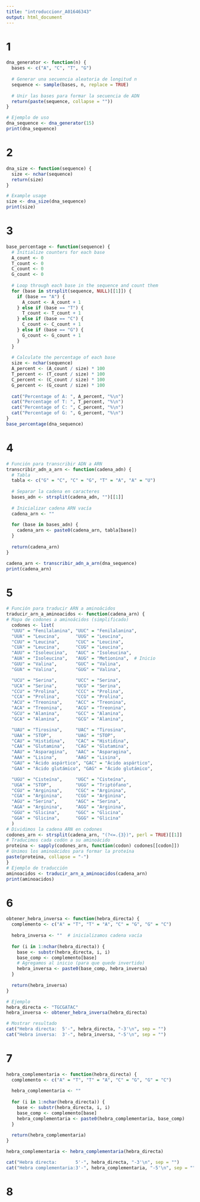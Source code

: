 ```yaml
---
title: "introduccionr_A01646343"
output: html_document
---
```


# 1
```r
dna_generator <- function(n) {
  bases <- c("A", "C", "T", "G")
  
  # Generar una secuencia aleatoria de longitud n
  sequence <- sample(bases, n, replace = TRUE)
  
  # Unir las bases para formar la secuencia de ADN
  return(paste(sequence, collapse = ""))
}

# Ejemplo de uso
dna_sequence <- dna_generator(15)
print(dna_sequence)

```

# 2
```r
dna_size <- function(sequence) {
  size <- nchar(sequence)
  return(size)
}

# Example usage
size <- dna_size(dna_sequence)
print(size)

```

# 3 
```r
base_percentage <- function(sequence) {
  # Initialize counters for each base
  A_count <- 0
  T_count <- 0
  C_count <- 0
  G_count <- 0
  
  # Loop through each base in the sequence and count them
  for (base in strsplit(sequence, NULL)[[1]]) {
    if (base == "A") {
      A_count <- A_count + 1
    } else if (base == "T") {
      T_count <- T_count + 1
    } else if (base == "C") {
      C_count <- C_count + 1
    } else if (base == "G") {
      G_count <- G_count + 1
    }
  }
  
  # Calculate the percentage of each base
  size <- nchar(sequence)
  A_percent <- (A_count / size) * 100
  T_percent <- (T_count / size) * 100
  C_percent <- (C_count / size) * 100
  G_percent <- (G_count / size) * 100
  
  cat("Percentage of A: ", A_percent, "%\n")
  cat("Percentage of T: ", T_percent, "%\n")
  cat("Percentage of C: ", C_percent, "%\n")
  cat("Percentage of G: ", G_percent, "%\n")
}
base_percentage(dna_sequence)

```
# 4
```r
# Función para transcribir ADN a ARN
transcribir_adn_a_arn <- function(cadena_adn) {
  # Tabla
  tabla <- c("G" = "C", "C" = "G", "T" = "A", "A" = "U")
  
  # Separar la cadena en caracteres
  bases_adn <- strsplit(cadena_adn, "")[[1]]
  
  # Inicializar cadena ARN vacía
  cadena_arn <- ""
  
  for (base in bases_adn) {
    cadena_arn <- paste0(cadena_arn, tabla[base])
  }
  
  return(cadena_arn)
}

cadena_arn <- transcribir_adn_a_arn(dna_sequence)
print(cadena_arn)
```
# 5
```r
# Función para traducir ARN a aminoácidos
traducir_arn_a_aminoacidos <- function(cadena_arn) {
# Mapa de codones a aminoácidos (simplificado)
  codones <- list(
  "UUU" = "Fenilalanina", "UUC" = "Fenilalanina",
  "UUA" = "Leucina",      "UUG" = "Leucina",
  "CUU" = "Leucina",      "CUC" = "Leucina",
  "CUA" = "Leucina",      "CUG" = "Leucina",
  "AUU" = "Isoleucina",   "AUC" = "Isoleucina",
  "AUA" = "Isoleucina",   "AUG" = "Metionina",  # Inicio
  "GUU" = "Valina",       "GUC" = "Valina",
  "GUA" = "Valina",       "GUG" = "Valina",

  "UCU" = "Serina",       "UCC" = "Serina",
  "UCA" = "Serina",       "UCG" = "Serina",
  "CCU" = "Prolina",      "CCC" = "Prolina",
  "CCA" = "Prolina",      "CCG" = "Prolina",
  "ACU" = "Treonina",     "ACC" = "Treonina",
  "ACA" = "Treonina",     "ACG" = "Treonina",
  "GCU" = "Alanina",      "GCC" = "Alanina",
  "GCA" = "Alanina",      "GCG" = "Alanina",

  "UAU" = "Tirosina",     "UAC" = "Tirosina",
  "UAA" = "STOP",         "UAG" = "STOP",
  "CAU" = "Histidina",    "CAC" = "Histidina",
  "CAA" = "Glutamina",    "CAG" = "Glutamina",
  "AAU" = "Asparagina",   "AAC" = "Asparagina",
  "AAA" = "Lisina",       "AAG" = "Lisina",
  "GAU" = "Ácido aspártico", "GAC" = "Ácido aspártico",
  "GAA" = "Ácido glutámico", "GAG" = "Ácido glutámico",

  "UGU" = "Cisteína",     "UGC" = "Cisteína",
  "UGA" = "STOP",         "UGG" = "Triptófano",
  "CGU" = "Arginina",     "CGC" = "Arginina",
  "CGA" = "Arginina",     "CGG" = "Arginina",
  "AGU" = "Serina",       "AGC" = "Serina",
  "AGA" = "Arginina",     "AGG" = "Arginina",
  "GGU" = "Glicina",      "GGC" = "Glicina",
  "GGA" = "Glicina",      "GGG" = "Glicina"
  )
# Dividimos la cadena ARN en codones
codones_arn <- strsplit(cadena_arn, "(?<=.{3})", perl = TRUE)[[1]]
# Traducimos cada codón a su aminoácido
proteina <- sapply(codones_arn, function(codon) codones[[codon]])
# Unimos los aminoácidos para formar la proteína
paste(proteina, collapse = "-")
}
# Ejemplo de traducción
aminoacidos <- traducir_arn_a_aminoacidos(cadena_arn)
print(aminoacidos)
```

# 6 
```r
obtener_hebra_inversa <- function(hebra_directa) {
  complemento <- c("A" = "T", "T" = "A", "C" = "G", "G" = "C")
  
  hebra_inversa <- ""  # inicializamos cadena vacía
  
  for (i in 1:nchar(hebra_directa)) {
    base <- substr(hebra_directa, i, i)
    base_comp <- complemento[base]
    # Agregamos al inicio (para que quede invertido)
    hebra_inversa <- paste0(base_comp, hebra_inversa)
  }
  
  return(hebra_inversa)
}

# Ejemplo
hebra_directa <- "TGCGATAC"
hebra_inversa <- obtener_hebra_inversa(hebra_directa)

# Mostrar resultado
cat("Hebra directa:  5'-", hebra_directa, "-3'\n", sep = "")
cat("Hebra inversa:  3'-", hebra_inversa, "-5'\n", sep = "")
```

# 7
```r
hebra_complementaria <- function(hebra_directa) {
  complemento <- c("A" = "T", "T" = "A", "C" = "G", "G" = "C")
  
  hebra_complementaria <- ""
  
  for (i in 1:nchar(hebra_directa)) {
    base <- substr(hebra_directa, i, i)
    base_comp <- complemento[base]
    hebra_complementaria <- paste0(hebra_complementaria, base_comp)
  }
  
  return(hebra_complementaria)
}

hebra_complementaria <- hebra_complementaria(hebra_directa)

cat("Hebra directa:       5'-", hebra_directa, "-3'\n", sep = "")
cat("Hebra complementaria:3'-", hebra_complementaria, "-5'\n", sep = "")
```

# 8 
```r

```

